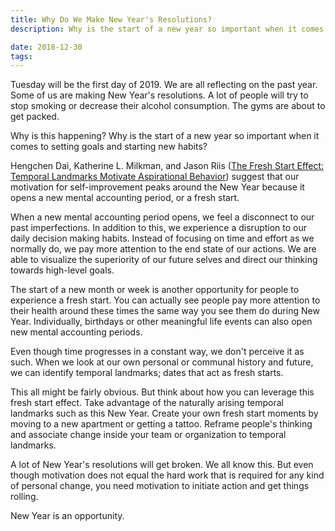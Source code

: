 ```yaml
---
title: Why Do We Make New Year's Resolutions?
description: Why is the start of a new year so important when it comes to setting goals and starting new habits?

date: 2018-12-30
tags:
---
```


Tuesday will be the first day of 2019. We are all reflecting on the past year. Some of us are making New Year's resolutions. A lot of people will try to stop smoking or decrease their alcohol consumption. The gyms are about to get packed.

Why is this happening? Why is the start of a new year so important when it comes to setting goals and starting new habits?

Hengchen Dai, Katherine L. Milkman, and Jason Riis ([The Fresh Start Effect: Temporal Landmarks Motivate
Aspirational Behavior](https://pubsonline.informs.org/doi/10.1287/mnsc.2014.1901)) suggest that our motivation for self-improvement peaks around the New Year because it opens a new mental accounting period, or a fresh start.

When a new mental accounting period opens, we feel a disconnect to our past imperfections. In addition to this, we experience a disruption to our daily decision making habits. Instead of focusing on time and effort as we normally do, we pay more attention to the end state of our actions. We are able to visualize the superiority of our future selves and direct our thinking towards high-level goals.

The start of a new month or week is another opportunity for people to experience a fresh start. You can actually see people pay more attention to their health around these times the same way you see them do during New Year. Individually, birthdays or other meaningful life events can also open new mental accounting periods.

Even though time progresses in a constant way, we don't perceive it as such. When we look at our own personal or communal history and future, we can identify temporal landmarks; dates that act as fresh starts.

This all might be fairly obvious. But think about how you can leverage this fresh start effect. Take advantage of the naturally arising temporal landmarks such as this New Year. Create your own fresh start moments by moving to a new apartment or getting a tattoo. Reframe people's thinking and associate change inside your team or organization to temporal landmarks.

A lot of New Year's resolutions will get broken. We all know this. But even though motivation does not equal the hard work that is required for any kind of personal change, you need motivation to initiate action and get things rolling.

New Year is an opportunity.
